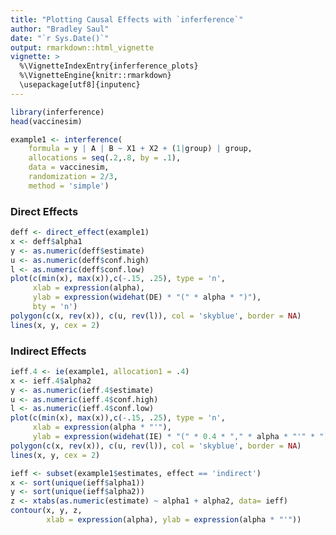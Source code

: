 ```yaml
---
title: "Plotting Causal Effects with `inferference`"
author: "Bradley Saul"
date: "`r Sys.Date()`"
output: rmarkdown::html_vignette
vignette: >
  %\VignetteIndexEntry{inferference_plots}
  %\VignetteEngine{knitr::rmarkdown}
  \usepackage[utf8]{inputenc}
---
```


```r
library(inferference)
head(vaccinesim)
```


```r
example1 <- interference(
    formula = y | A | B ~ X1 + X2 + (1|group) | group, 
    allocations = seq(.2,.8, by = .1), 
    data = vaccinesim, 
    randomization = 2/3,
    method = 'simple')
```

### Direct Effects
```r
deff <- direct_effect(example1)
x <- deff$alpha1
y <- as.numeric(deff$estimate)
u <- as.numeric(deff$conf.high)
l <- as.numeric(deff$conf.low)
plot(c(min(x), max(x)),c(-.15, .25), type = 'n',
     xlab = expression(alpha), 
     ylab = expression(widehat(DE) * "(" * alpha * ")"),
     bty = 'n')
polygon(c(x, rev(x)), c(u, rev(l)), col = 'skyblue', border = NA)
lines(x, y, cex = 2)

```

### Indirect Effects

```r
ieff.4 <- ie(example1, allocation1 = .4)
x <- ieff.4$alpha2
y <- as.numeric(ieff.4$estimate)
u <- as.numeric(ieff.4$conf.high)
l <- as.numeric(ieff.4$conf.low)
plot(c(min(x), max(x)),c(-.15, .25), type = 'n',
     xlab = expression(alpha * "'"), 
     ylab = expression(widehat(IE) * "(" * 0.4 * "," * alpha * "'" * ")"))
polygon(c(x, rev(x)), c(u, rev(l)), col = 'skyblue', border = NA)
lines(x, y, cex = 2)

```


```r
ieff <- subset(example1$estimates, effect == 'indirect')
x <- sort(unique(ieff$alpha1))
y <- sort(unique(ieff$alpha2))
z <- xtabs(as.numeric(estimate) ~ alpha1 + alpha2, data= ieff)
contour(x, y, z,
        xlab = expression(alpha), ylab = expression(alpha * "'"))
```
